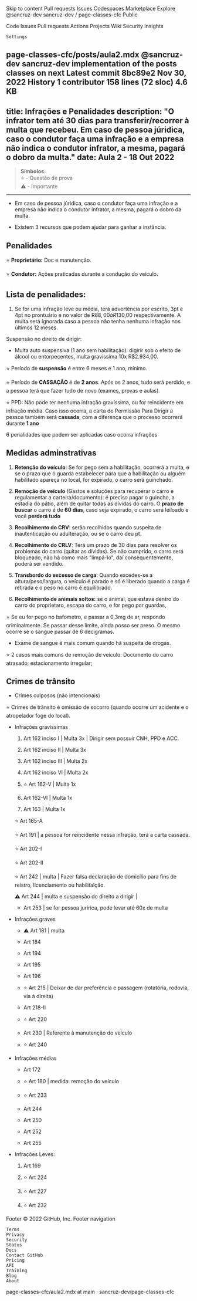 
Skip to content
Pull requests
Issues
Codespaces
Marketplace
Explore
@sancruz-dev
sancruz-dev /
page-classes-cfc
Public

Code
Issues
Pull requests
Actions
Projects
Wiki
Security
Insights

    Settings

page-classes-cfc/posts/aula2.mdx
@sancruz-dev
sancruz-dev implementation of the posts classes on next
Latest commit 8bc89e2 Nov 30, 2022
History
1 contributor
158 lines (72 sloc) 4.6 KB
---
title: Infrações e Penalidades
description: "O infrator tem até 30 dias para transferir/recorrer à multa que recebeu. Em caso de pessoa júridica, caso o condutor faça uma infração e a empresa não indica o condutor infrator, a mesma, pagará o dobro da multa."
date: Aula 2 - 18 Out 2022
---

> **Símbolos:** <br/> ⭐ - Questão de prova <br/> ⚠️ - Importante
---


- Em caso de pessoa júridica, caso o condutor faça uma infração e a empresa não indica o condutor infrator, a mesma, pagará o dobro da multa.

- Existem 3 recursos que podem ajudar para ganhar a instância.

## Penalidades

⭐ **Proprietário:** Doc e manutenção.

⭐ **Condutor:** Ações praticadas durante a condução do veículo.

## Lista de penalidades:

1. Se for uma infração leve ou média, terá advertência por escrito, 3pt e 4pt no prontuário e no valor de R$88,00 à R$130,00 respectivamente. A multa será ignorada caso a pessoa não tenha nenhuma infração nos últimos 12 meses.



Suspensão no direito de dirigir: 

- Multa auto suspensiva (1 ano sem habilitação): digirir sob o efeito de álcool ou entorpecentes, multa gravíssima 10x R$2.934,00.


⭐ Período de **suspensão** é entre 6 meses e 1 ano, mínimo. 

⭐ Período de **CASSAÇÃO** é de **2 anos**. Após os 2 anos, tudo será perdido, e a pessoa terá que fazer tudo de novo (exames, provas e aulas).

⭐ PPD: Não pode ter nenhuma infração gravíssima, ou for reincidente em infração média. Caso isso ocorra, a carta de Permissão Para Dirigir a pessoa também será **cassada**, com a diferença que o processo ocorrerá durante **1 ano**

6 penalidades que podem ser aplicadas caso ocorra infrações


## Medidas adminstrativas


1. **Retenção do veículo**: Se for pego sem a habilitação, ocorrerá a multa, e se o prazo que o guarda estabelecer para que a habilitação ou alguém habilitado apareça no local, for expirado, o carro será guinchado.


2. **Remoção de veículo** (Gastos e soluções para recuperar o carro e regulamentar a carteira/documento): é preciso pagar o guincho, a estadia do pátio, além de quitar todas as dívidas do carro. O **prazo de buscar** o carro é de **60 dias**, caso seja expirado, o carro será leiloado e você **perderá tudo**

3. **Recolhimento do CRV**: serão recolhidos quando suspeita de inautenticação ou adulteração, ou se o carro deu pt.

4. **Recolhimento do CRLV**: Terá um prazo de 30 dias para resolver os problemas do carro (quitar as dívidas). Se não cumprido, o carro será bloqueado, não há como mais "limpá-lo", daí consequentemente, poderá ser vendido.

5. **Transbordo do excesso de carga**: Quando excedes-se a altura/peso/largura, o veículo é parado e só é liberado quando a carga é retirada e o peso no carro é equilibrado.

6. **Recolhimento de animais soltos:** se o animal, que estava dentro do carro do proprietaro, escapa do carro, e for pego por guardas, 


⭐ Se eu for pego no bafometro, e passar a 0,3mg de ar, respondo criminalmente. Se passar desse limite, ainda posso ser preso. O mesmo ocorre se o sangue passar de 6 decigramas.

- Exame de sangue é mais comum quando há suspeita de drogas.


⭐ 2 casos mais comuns de remoção de veículo: Documento do carro atrasado; estacionamento irregular;


## Crimes de trânsito

- Crimes culposos (não intencionais)


⭐ Crimes de trânsito é omissão de socorro (quando ocorre um acidente e o atropelador foge do local).

- Infrações gravíssimas

  1. Art 162 inciso I | Multa 3x | Dirigir sem possuir CNH, PPD e ACC.

  2. Art 162 inciso II | Multa 3x

  3. Art 162 inciso III | Multa 2x

  4. Art 162 inciso VI | Multa 2x

  5. ⭐ Art 162-V | Multa 1x

  6. Art 162-VI | Multa 1x

  7. Art 163 | Multa 1x

  ⭐ Art 165-A

  ⭐ Art 191 | a pessoa for reincidente nessa infração, terá a carta cassada.

  ⭐ Art 202-I 

  ⭐ Art 202-II 

  ⭐ Art 242 | multa | Fazer falsa declaração de domicílio para fins de reistro, licenciamento ou habilitalção.  

  ⚠️ Art 244 | multa e suspensão do direito a dirigir | 

  - Art 253 | se for pessoa jurírica, pode levar até 60x de multa


- Infrações graves

  - ⚠️ Art 181 | multa

  - Art 184 

  - Art 194 

  - Art 195

  - Art 196

  - ⭐ Art 215 | Deixar de dar preferência e passagem (rotatória, rodovia, via à direita)


  - Art 218-II

  - ⭐ Art 220

  - Art 230 | Referente à manutenção do veículo

  - ⭐ Art 240



- Infrações médias

  - Art 172

  - ⭐ Art 180 | medida: remoção do veículo

  - ⭐ Art 233

  - Art 244

  - Art 250

  - Art 252

  - Art 255

- Infrações Leves:

  1. Art 169

  2. ⭐ Art 224

  3. ⭐ Art 227

  4. ⭐ Art 232




Footer
© 2022 GitHub, Inc.
Footer navigation

    Terms
    Privacy
    Security
    Status
    Docs
    Contact GitHub
    Pricing
    API
    Training
    Blog
    About

page-classes-cfc/aula2.mdx at main · sancruz-dev/page-classes-cfc 
